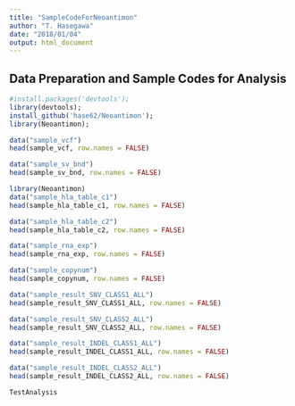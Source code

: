 ```yaml
---
title: "SampleCodeForNeoantimon"
author: "T. Hasegawa"
date: "2018/01/04"
output: html_document
---
```


<!--
%\VignetteEngine{knitr::knitr}
%\VignetteIndexEntry{Sample Code to Use Neoantimon}
-->

## Data Preparation and Sample Codes for Analysis
```r
#install.packages('devtools');
library(devtools);
install_github('hase62/Neoantimon');
library(Neoantimon);
```

```r
data("sample_vcf")
head(sample_vcf, row.names = FALSE)
```

```r
data("sample_sv_bnd")
head(sample_sv_bnd, row.names = FALSE)
```

```r
library(Neoantimon)
data("sample_hla_table_c1")
head(sample_hla_table_c1, row.names = FALSE)
```

```r
data("sample_hla_table_c2")
head(sample_hla_table_c2, row.names = FALSE)
```

```r
data("sample_rna_exp")
head(sample_rna_exp, row.names = FALSE)
```

```r
data("sample_copynum")
head(sample_copynum, row.names = FALSE)
```

```r
data("sample_result_SNV_CLASS1_ALL")
head(sample_result_SNV_CLASS1_ALL, row.names = FALSE)
```

```r
data("sample_result_SNV_CLASS2_ALL")
head(sample_result_SNV_CLASS2_ALL, row.names = FALSE)
```

```r
data("sample_result_INDEL_CLASS1_ALL")
head(sample_result_INDEL_CLASS1_ALL, row.names = FALSE)
```

```r
data("sample_result_INDEL_CLASS2_ALL")
head(sample_result_INDEL_CLASS2_ALL, row.names = FALSE)
```

```r
TestAnalysis
```


